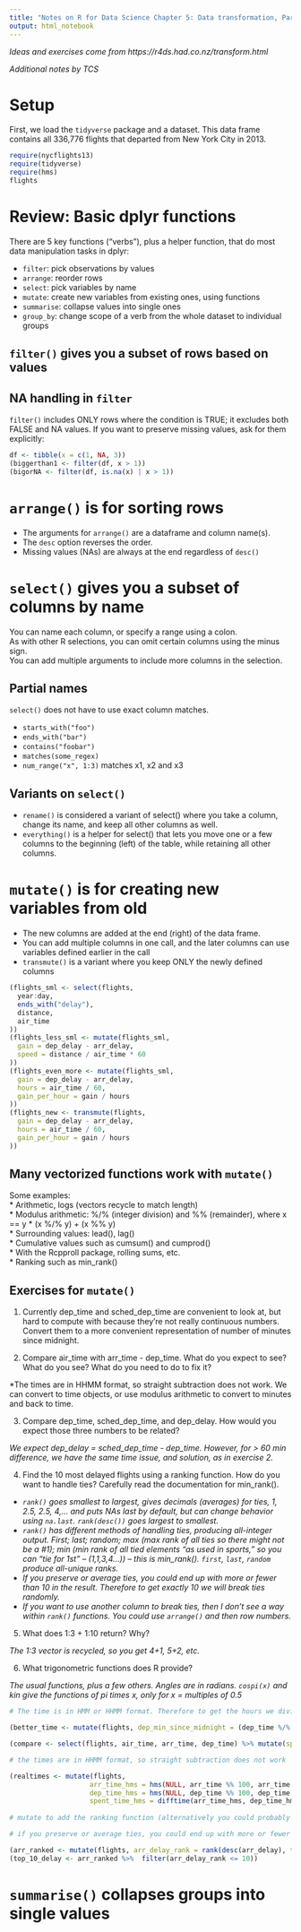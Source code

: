```yaml
---
title: "Notes on R for Data Science Chapter 5: Data transformation, Part 2"
output: html_notebook
---
```


*Ideas and exercises come from https://r4ds.had.co.nz/transform.html*

*Additional notes by TCS*

# Setup
First, we load the `tidyverse` package and a dataset. This data frame contains all 336,776 flights that departed from New York City in 2013.

```r
require(nycflights13)
require(tidyverse)
require(hms)
flights
```

# Review: Basic dplyr functions

There are 5 key functions ("verbs"), plus a helper function, that do most data manipulation tasks in dplyr:  

* `filter`: pick observations by values
* `arrange`: reorder rows  
* `select`: pick variables by name  
* `mutate`: create new variables from existing ones, using functions  
* `summarise`: collapse values into single ones  
* `group_by`: change scope of a verb from the whole dataset to individual groups 

## `filter()` gives you a subset of rows based on values

## NA handling in `filter`

`filter()` includes ONLY rows where the condition is TRUE; it excludes both FALSE and NA values. If you want to preserve missing values, ask for them explicitly:  

```r
df <- tibble(x = c(1, NA, 3))
(biggerthan1 <- filter(df, x > 1))
(bigorNA <- filter(df, is.na(x) | x > 1))
```
# `arrange()` is for sorting rows

* The arguments for `arrange()` are a dataframe and column name(s).   
* The `desc` option reverses the order.  
* Missing values (NAs) are always at the end regardless of `desc()` 
 
# `select()` gives you a subset of columns by name

You can name each column, or specify a range using a colon.  
As with other R selections, you can omit certain columns using the minus sign.  
You can add multiple arguments to include more columns in the selection.  

## Partial names  

`select()` does not have to use exact column matches.  

* `starts_with("foo")`  
* `ends_with("bar")`  
* `contains("foobar")`  
* `matches(some_regex)`  
* `num_range("x", 1:3)` matches x1, x2 and x3  

## Variants on `select()`

* `rename()` is considered a variant of select() where you take a column, change its name, and keep all other columns as well.
* `everything()` is a helper for select() that lets you move one or a few columns to the beginning (left) of the table, while retaining all other columns.  

# `mutate()` is for creating new variables from old  

* The new columns are added at the end (right) of the data frame.  
* You can add multiple columns in one call, and the later columns can use variables defined earlier in the call  
* `transmute()` is a variant where you keep ONLY the newly defined columns  

```r
(flights_sml <- select(flights, 
  year:day, 
  ends_with("delay"), 
  distance, 
  air_time
))
(flights_less_sml <- mutate(flights_sml,
  gain = dep_delay - arr_delay,
  speed = distance / air_time * 60
))
(flights_even_more <- mutate(flights_sml,
  gain = dep_delay - arr_delay,
  hours = air_time / 60,
  gain_per_hour = gain / hours
))
(flights_new <- transmute(flights,
  gain = dep_delay - arr_delay,
  hours = air_time / 60,
  gain_per_hour = gain / hours
))
```

## Many vectorized functions work with `mutate()`  

Some examples:  
* Arithmetic, logs (vectors recycle to match length)  
* Modulus arithmetic:  %/% (integer division) and %%   (remainder), where x == y * (x %/% y) + (x %% y)  
* Surrounding values: lead(), lag()  
* Cumulative values such as cumsum() and cumprod()  
* With the Rcpproll package, rolling sums, etc.  
* Ranking such as min_rank()  

## Exercises for `mutate()`  

1. Currently dep_time and sched_dep_time are convenient to look at, but hard to compute with because they’re not really continuous numbers. Convert them to a more convenient representation of number of minutes since midnight.  

2. Compare air_time with arr_time - dep_time. What do you expect to see? What do you see? What do you need to do to fix it?  

*The times are in HHMM format, so straight subtraction does not work. We can convert to time objects, or use modulus arithmetic to convert to minutes and back to time.  

3. Compare dep_time, sched_dep_time, and dep_delay. How would you expect those three numbers to be related?  

*We expect dep_delay = sched_dep_time - dep_time. However, for > 60 min difference, we have the same time issue, and solution, as in exercise 2.*

4. Find the 10 most delayed flights using a ranking function. How do you want to handle ties? Carefully read the documentation for min_rank().  

* *`rank()` goes smallest to largest, gives decimals (averages) for ties, 1, 2.5, 2.5, 4,... and puts NAs last by default, but can change behavior using `na.last`.  `rank(desc())` goes largest to smallest.*  
* *`rank()` has different methods of handling ties, producing all-integer output. First; last; random; max (max rank of all ties so there might not be a #1); min (min rank of all tied elements "as used in sports," so you can "tie for 1st" -- (1,1,3,4...)) -- this is min_rank(). `first`, `last`, `random` produce all-unique ranks.*  
* *If you preserve or average ties, you could end up with more or fewer than 10 in the result. Therefore to get exactly 10 we will break ties randomly.* 
* *If you want to use another column to break ties, then I don't see a way within `rank()` functions. You could use `arrange()` and then row numbers.*  

5. What does 1:3 + 1:10 return? Why?  

*The 1:3 vector is recycled, so you get 4+1, 5+2, etc.*  

6. What trigonometric functions does R provide?  

*The usual functions, plus a few others. Angles are in radians. `cospi(x)` and kin give the functions of pi times x, only for x = multiples of 0.5*

```r
# The time is in HMM or HHMM format. Therefore to get the hours we divide by 100, and for minutes we take the remainder. (Did not deal with the times = 2400!)

(better_time <- mutate(flights, dep_min_since_midnight = (dep_time %/% 100) * 60 + dep_time %% 100, sched_dep_min_since_midnight = (sched_dep_time %/% 100) * 60 + sched_dep_time %% 100))

(compare <- select(flights, air_time, arr_time, dep_time) %>% mutate(spent_time = arr_time-dep_time))

# the times are in HHMM format, so straight subtraction does not work

(realtimes <- mutate(flights, 
                    arr_time_hms = hms(NULL, arr_time %% 100, arr_time %/% 100),
                    dep_time_hms = hms(NULL, dep_time %% 100, dep_time %/% 100),
                    spent_time_hms = difftime(arr_time_hms, dep_time_hms, units = "mins")))
  
# mutate to add the ranking function (alternatively you could probably arrange and then take by row number)

# if you preserve or average ties, you could end up with more or fewer than 10 in the result. Therefore to get exactly 10 we will break ties randomly.

(arr_ranked <- mutate(flights, arr_delay_rank = rank(desc(arr_delay), ties.method = "random")))
(top_10_delay <- arr_ranked %>%  filter(arr_delay_rank <= 10))
```

# `summarise()` collapses groups into single values

